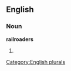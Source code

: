 
==English==

===Noun===
'''railroaders'''

# {{plural of|[[railroader]]}}

[[Category:English plurals]]